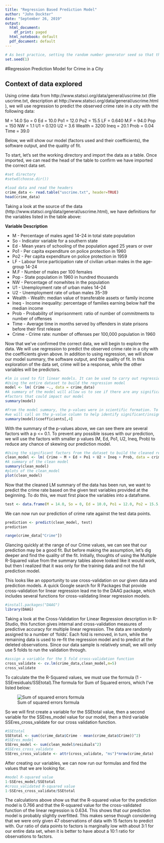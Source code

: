 ```yaml
---
title: "Regression Based Prediction Model"
author: "John Dockter"
date: "September 26, 2019"
output:
  html_document:
    df_print: paged
  html_notebook: default
  pdf_document: default
---
```

```r
# As best practice, setting the random number generator seed so that the results are reproducible
set.seed(1)
```

#Regression Prediction Model for Crime in a City

## Context of data explored
Using crime data from http://www.statsci.org/data/general/uscrime.txt (file uscrime.txt,
description at http://www.statsci.org/data/general/uscrime.html ), we will use regression to predict the observed crime rate in a city with the following data:

M = 14.0
So = 0
Ed = 10.0
Po1 = 12.0
Po2 = 15.5
LF = 0.640
M.F = 94.0
Pop = 150
NW = 1.1
U1 = 0.120
U2 = 3.6
Wealth = 3200
Ineq = 20.1
Prob = 0.04
Time = 39.0

Below, we will show our model (factors used and their coefficients), the software output, and the quality of fit.

To start, let's set the working directory and import the data as a table. Once imported, we can read the head of the table to confirm we have imported the correct data set.
```r
#set directory
#setwd(choose.dir())

#load data and read the headers
crime_data <- read.table("uscrime.txt", header=TRUE)
head(crime_data)
```
Taking a look at the source of the data (http://www.statsci.org/data/general/uscrime.html), we have definitions for the variables listed in the table above: 

**Variable	 	Description**

* M - Percentage of males aged 14–24 in total state population
* So - Indicator variable for a southern state
* Ed	- Mean years of schooling of the population aged 25 years or over
* Po1 - Per capita expenditure on police protection in 1960
* Po2 - Per capita expenditure on police protection in 1959
* LF - Labour force participation rate of civilian urban males in the age-group 14-24
* M.F - Number of males per 100 females
* Pop - State population in 1960 in hundred thousands
* NW - Percentage of nonwhites in the population
* U1 - Unemployment rate of urban males 14–24
* U2 - Unemployment rate of urban males 35–39
* Wealth - Wealth: median value of transferable assets or family income
* Ineq - Income inequality: percentage of families earning below half the median income
* Prob - Probability of imprisonment: ratio of number of commitments to number of offenses
* Time - Average time in months served by offenders in state prisons before their first release
* Crime - Crime rate: number of offenses per 100,000 population in 1960


Now that we've confirmed the correct data, we will begin to explore the data. We will use regression to predict the observed crime rate in a city with the coefficients given above. In addition to using regression, we will show our model summary, the software output, and the quality of fit. In this exploration of the data set, crime will be a response, while the other variables will be predictors. 


```r
#lm is used to fit linear models. It can be used to carry out regression, single stratum analysis of variance and analysis of covariance
#Using the entire dataset to build the regression model
model <- lm( Crime ~., data = crime_data)
#A summary of the model will allow us to see if there are any significant/insignificant 
#factors that could impact our model
summary(model)
```
```r
#From the model summary, the p-values were in scientific formation. To make it easier to read,
#we will call on the p-value column to help identify significant/insignificant factors
summary(model)$coefficients[,4]
```

With the summary of the p-values above, we can see there are several factors with a p <= 0.1. To prevent any possible issues with our prediction, we will use the factors with smaller p values (M, Ed, Po1, U2, Ineq, Prob) to reduce any chance of skewing our prediction model. 

```r
#Using the significant factors from the dataset to build the cleaned regression model
clean_model <- lm( Crime ~ M + Ed + Po1 + U2 + Ineq + Prob, data = crime_data)
#A summary of the clean model
summary(clean_model)
#plots of the clean_model
plot(clean_model)
```

Now that the cleaned LM summary of the data has been run, we want to predict the crime rate based on the given test variables provided at the beginning. To do this, we must first place the variables into a dataframe. 

```r
test <- data.frame(M = 14.0, So = 0, Ed = 10.0, Po1 = 12.0, Po2 = 15.5, LF = 0.640, M.F = 94.0, Pop = 150, NW = 1.1, U1 = 0.120, U2 = 3.6, Wealth = 3200, Ineq = 20.1, Prob = 0.040, Time = 39.0)
```

We can now run our prediction of crime rate against the test data points. 
```r
prediction <- predict(clean_model, test)
prediction
```

```r
range(crime_data["Crime"])
```

Glancing quickly at the range of our Crime values, we can see that our prediction may be a good fit. But before making the assumption, let's dig deeper and find the quality of the fit. Initially, thoughts of using the Multiple R-Squared value from the summary tables above looked like it would work, but then I realized that it was only for the training data and not the full prediction model. 

This looks like an opportunity to use cross-validation on our given data and prediction models. A quick Google search for R Packages that provide cross-validation for linear regression lead me to the DAAG package, which includes several functions for cross-validating linear regression models. 

```r
#install.packages("DAAG")
library(DAAG)

```
Taking a look at the Cross-Validation for Linear Regression description in R-Studio, this function gives internal and cross-validation measures of predictive accuracy for multiple linear regression. The data are randomly assigned to a number of ‘folds’. Each fold is removed, in turn, while the remaining data is used to re-fit the regression model and to predict at the deleted observations. Since our data sample is relatively small, we will only use 5 folds to run the validation through. 

```r
#assign a variable for the 5 fold cross-validation function
cross_validate <- cv.lm(crime_data,clean_model,m=5)
cross_validate
```
To calculate the the R-Squared values, we must use the formula (1 - SSEresiduals/SSEtotal).The formula for Sum of Squared errors, which I've listed below:

![Sum of squared errors formula](sumofsquarederrors1.png)

So we will first create a variable for the SSEtotal value, then a second variable for the SSEres_model value for our model, then a third variable SSEres_cross_validate for our cross validation function.
```r
#SSEtotal 
SSEtotal <- sum((crime_data$Crime - mean(crime_data$Crime))^2)
#SSEres_model
SSEres_model <- sum(clean_model$residuals^2)
#SSEres_cross_validate
SSEres_cross_validate <- attr(cross_validate, "ms")*nrow(crime_data)
```
After creating our variables, we can now run our formulas and find the values that we are looking for. 

```r
#model R-squared value
1-SSEres_model/SSEtotal
#cross_validated R-squared value
1-SSEres_cross_validate/SSEtotal
```

The calculations above show us that the R-squared value for the prediction model is 0.766 and that the R-squared value for the cross-validated function of the linear regression is 0.634. This shows that our prediction model is probably slightly overfitted. This makes sense though considering that we were only given 47 observations of data with 15 factors to predict with. Our ratio of data points to factors is marginally low with about 3:1 for our entire data set, when it is better to have about a 10:1 ratio for observations to factors. 
